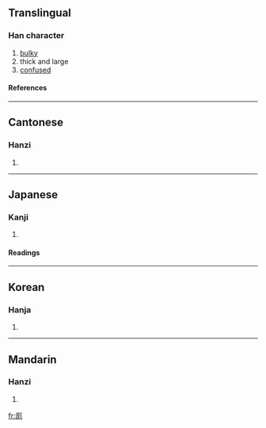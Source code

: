 {{see|龐}}

==Translingual==
===Han character===
{{Han char|rn=27|rad=厂|as=07|sn=9|four=7121<sub>2</sub>|canj=一戈山竹 (MIUH)}}
# [[bulky]]
# thick and large
# [[confused]]
====References====
{{Han ref|kx=0161.190|dkj=02942|dj=0367.380|hdz=10072.010|uh=5396|ud=21398|bh=CDF7|bd=52727}}
----
==Cantonese==
===Hanzi===
{{yue-hanzi|jyut=|y=pong4}}
# {{defn|Cantonese}}
----
==Japanese==
===Kanji===
{{ja-kanji|grade=|rs=厂07}}
# {{defn|Japanese}} 
====Readings====
{{ja-readings|on=[[ぼう]] (bō)|kun=[[おおきい]] (ookii)}}
----
==Korean==
===Hanja===
{{ko-hanja|hangeul=방|rv=bang|mr=pang}}
# {{defn|Korean}}
----
==Mandarin==
===Hanzi===
{{cmn-hanzi|pin=[[máng]] ([[mang2]]), [[páng]] ([[pang2]])|wg=mang<sup>2</sup>, p'ang<sup>2</sup>}}
# {{defn|Mandarin}}

[[fr:厖]]